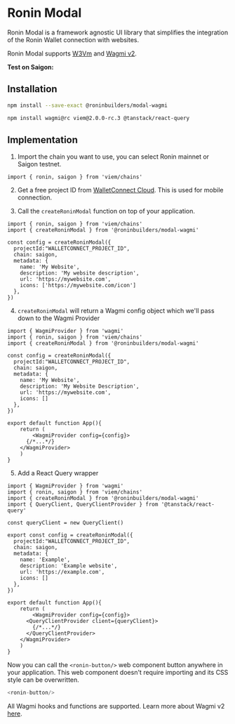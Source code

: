 
# Ronin Modal

Ronin Modal is a framework agnostic UI library that simplifies the integration of the Ronin Wallet connection with websites.

Ronin Modal supports [W3Vm](../w3vm/modal) and [Wagmi v2](https://beta.wagmi.sh/).

**Test on Saigon:**
<br/>
<Modal/>

## Installation

```sh npm2yarn
npm install --save-exact @roninbuilders/modal-wagmi
```

```sh npm2yarn
npm install wagmi@rc viem@2.0.0-rc.3 @tanstack/react-query
```

## Implementation

1. Import the chain you want to use, you can select Ronin mainnet or Saigon testnet.


```tsx
import { ronin, saigon } from 'viem/chains'
```

2. Get a free project ID from [WalletConnect Cloud](https://cloud.walletconnect.com/). This is used for mobile connection.

3. Call the `createRoninModal` function on top of your application.

```tsx {2-13}
import { ronin, saigon } from 'viem/chains'
import { createRoninModal } from '@roninbuilders/modal-wagmi'

const config = createRoninModal({
  projectId:"WALLETCONNECT_PROJECT_ID",
  chain: saigon,
  metadata: { 
    name: 'My Website', 
    description: 'My website description', 
    url: 'https://mywebsite.com',
    icons: ['https://mywebsite.com/icon']
  },
})
```

4. `createRoninModal` will return a Wagmi config object which we'll pass down to the Wagmi Provider

```tsx {1, 15-21}
import { WagmiProvider } from 'wagmi'
import { ronin, saigon } from 'viem/chains'
import { createRoninModal } from '@roninbuilders/modal-wagmi'

const config = createRoninModal({
  projectId:"WALLETCONNECT_PROJECT_ID",
  chain: saigon,
  metadata: { 
    name: 'My Website', 
    description: 'My Website Description', 
    url: 'https://mywebsite.com',
    icons: []
  },
})

export default function App(){
	return (
		<WagmiProvider config={config}>
      {/*...*/}
    </WagmiProvider>
	)
}
```

5. Add a React Query wrapper

```tsx {4, 6, 22, 24}
import { WagmiProvider } from 'wagmi'
import { ronin, saigon } from 'viem/chains'
import { createRoninModal } from '@roninbuilders/modal-wagmi'
import { QueryClient, QueryClientProvider } from '@tanstack/react-query' 

const queryClient = new QueryClient()

export const config = createRoninModal({
  projectId:"WALLETCONNECT_PROJECT_ID",
  chain: saigon,
  metadata: { 
    name: 'Example', 
    description: 'Example website', 
    url: 'https://example.com',
    icons: []
  },
})

export default function App(){
	return (
		<WagmiProvider config={config}>
      <QueryClientProvider client={queryClient}>
        {/*...*/}
      </QueryClientProvider> 
    </WagmiProvider>
	)
}
```

Now you can call the `<ronin-button/>` web component button anywhere in your application. This web component doesn't require importing
and its CSS style can be overwritten.

```ts
<ronin-button/>
```

All Wagmi hooks and functions are supported. Learn more about Wagmi v2 [here](https://beta.wagmi.sh/react/api/hooks).